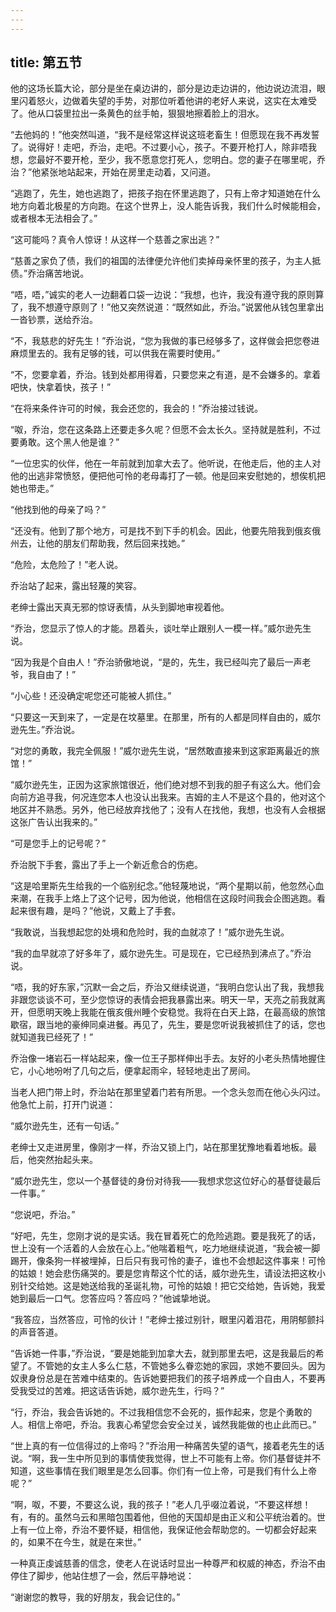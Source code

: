 ```yaml
---
---
---
```

title: 第五节
---




他的这场长篇大论，部分是坐在桌边讲的，部分是边走边讲的，他边说边流泪，眼里闪着怒火，边做着失望的手势，对那位听着他讲的老好人来说，这实在太难受了。他从口袋里拉出一条黄色的丝手帕，狠狠地擦着脸上的泪水。

“去他妈的！”他突然叫道，“我不是经常这样说这班老畜生！但愿现在我不再发誓了。说得好！走吧，乔治，走吧。不过要小心，孩子。不要开枪打人，除非唔我想，您最好不要开枪，至少，我不愿意您打死人，您明白。您的妻子在哪里呢，乔治？”他紧张地站起来，开始在房里走动着，又问道。

“逃跑了，先生，她也逃跑了，把孩子抱在怀里逃跑了，只有上帝才知道她在什么地方向着北极星的方向跑。在这个世界上，没人能告诉我，我们什么时候能相会，或者根本无法相会了。”

“这可能吗？真令人惊讶！从这样一个慈善之家出逃？”

“慈善之家负了债，我们的祖国的法律便允许他们卖掉母亲怀里的孩子，为主人抵债。”乔治痛苦地说。

“唔，唔，”诚实的老人一边翻着口袋一边说：“我想，也许，我没有遵守我的原则算了，我不想遵守原则了！”他又突然说道：“既然如此，乔治。”说罢他从钱包里拿出一沓钞票，送给乔治。

“不，我慈悲的好先生！”乔治说，“您为我做的事已经够多了，这样做会把您卷进麻烦里去的。我有足够的钱，可以供我在需要时使用。”

“不，您要拿着，乔治。钱到处都用得着，只要您来之有道，是不会嫌多的。拿着吧快，快拿着快，孩子！”

“在将来条件许可的时候，我会还您的，我会的！”乔治接过钱说。

“呶，乔治，您在这条路上还要走多久呢？但愿不会太长久。坚持就是胜利，不过要勇敢。这个黑人他是谁？”

“一位忠实的伙伴，他在一年前就到加拿大去了。他听说，在他走后，他的主人对他的出逃非常愤怒，便把他可怜的老母毒打了一顿。他是回来安慰她的，想俟机把她也带走。”

“他找到他的母亲了吗？”

“还没有。他到了那个地方，可是找不到下手的机会。因此，他要先陪我到俄亥俄州去，让他的朋友们帮助我，然后回来找她。”

“危险，太危险了！”老人说。

乔治站了起来，露出轻蔑的笑容。

老绅士露出天真无邪的惊讶表情，从头到脚地审视着他。

“乔治，您显示了惊人的才能。昂着头，谈吐举止跟别人一模一样。”威尔逊先生说。

“因为我是个自由人！”乔治骄傲地说，“是的，先生，我已经叫完了最后一声老爷，我自由了！”

“小心些！还没确定呢您还可能被人抓住。”

“只要这一天到来了，一定是在坟墓里。在那里，所有的人都是同样自由的，威尔逊先生。”乔治说。

“对您的勇敢，我完全佩服！”威尔逊先生说，“居然敢直接来到这家距离最近的旅馆！”

“威尔逊先生，正因为这家旅馆很近，他们绝对想不到我的胆子有这么大。他们会向前方追寻我，何况连您本人也没认出我来。吉姆的主人不是这个县的，他对这个地区并不熟悉。另外，他已经放弃找他了；没有人在找他，我想，也没有人会根据这张广告认出我来的。”

“可是您手上的记号呢？”

乔治脱下手套，露出了手上一个新近愈合的伤疤。

“这是哈里斯先生给我的一个临别纪念。”他轻蔑地说，“两个星期以前，他忽然心血来潮，在我手上烙上了这个记号，因为他说，他相信在这段时间我会企图逃跑。看起来很有趣，是吗？”他说，又戴上了手套。

“我敢说，当我想起您的处境和危险时，我的血就凉了！”威尔逊先生说。

“我的血早就凉了好多年了，威尔逊先生。可是现在，它已经热到沸点了。”乔治说。

“唔，我的好东家，”沉默一会之后，乔治又继续说道，“我明白您认出了我，我想我非跟您谈谈不可，至少您惊讶的表情会把我暴露出来。明天一早，天亮之前我就离开，但愿明天晚上我能在俄亥俄州睡个安稳觉。我将在白天上路，在最高级的旅馆歇宿，跟当地的豪绅同桌进餐。再见了，先生，要是您听说我被抓住了的话，您也就知道我已经死了！”

乔治像一堵岩石一样站起来，像一位王子那样伸出手去。友好的小老头热情地握住它，小心地吩咐了几句之后，便拿起雨伞，轻轻地走出了房间。

当老人把门带上时，乔治站在那里望着门若有所思。一个念头忽而在他心头闪过。他急忙上前，打开门说道：

“威尔逊先生，还有一句话。”

老绅士又走进房里，像刚才一样，乔治又锁上门，站在那里犹豫地看着地板。最后，他突然抬起头来。

“威尔逊先生，您以一个基督徒的身份对待我——我想求您这位好心的基督徒最后一件事。”

“您说吧，乔治。”

“好吧，先生，您刚才说的是实话。我在冒着死亡的危险逃跑。要是我死了的话，世上没有一个活着的人会放在心上。”他喘着粗气，吃力地继续说道，“我会被一脚踢开，像条狗一样被埋掉，日后只有我可怜的妻子，谁也不会想起这件事来！可怜的姑娘！她会悲伤痛哭的。要是您肯帮这个忙的话，威尔逊先生，请设法把这枚小别针交给她。这是她送给我的圣诞礼物，可怜的姑娘！把它交给她，告诉她，我爱她到最后一口气。您答应吗？答应吗？”他诚挚地说。

“我答应，当然答应，可怜的伙计！”老绅士接过别针，眼里闪着泪花，用阴郁颤抖的声音答道。

“告诉她一件事，”乔治说，“要是她能到加拿大去，就到那里去吧，这是我最后的希望了。不管她的女主人多么仁慈，不管她多么眷恋她的家园，求她不要回头。因为奴隶身份总是在苦难中结束的。告诉她要把我们的孩子培养成一个自由人，不要再受我受过的苦难。把这话告诉她，威尔逊先生，行吗？”

“行，乔治，我会告诉她的。不过我相信您不会死的，振作起来，您是个勇敢的人。相信上帝吧，乔治。我衷心希望您会安全过关，诚然我能做的也止此而已。”

“世上真的有一位信得过的上帝吗？”乔治用一种痛苦失望的语气，接着老先生的话说。“啊，我一生中所见到的事情使我觉得，世上不可能有上帝。你们基督徒并不知道，这些事情在我们眼里是怎么回事。你们有一位上帝，可是我们有什么上帝呢？”

“啊，呶，不要，不要这么说，我的孩子！”老人几乎啜泣着说，“不要这样想！有，有的。虽然乌云和黑暗包围着他，但他的天国却是由正义和公平统治着的。世上有一位上帝，乔治不要怀疑，相信他，我保证他会帮助您的。一切都会好起来的，如果不在今生，就是在来世。”

一种真正虔诚慈善的信念，使老人在说话时显出一种尊严和权威的神态，乔治不由停住了脚步，他站住想了一会，然后平静地说：

“谢谢您的教导，我的好朋友，我会记住的。”